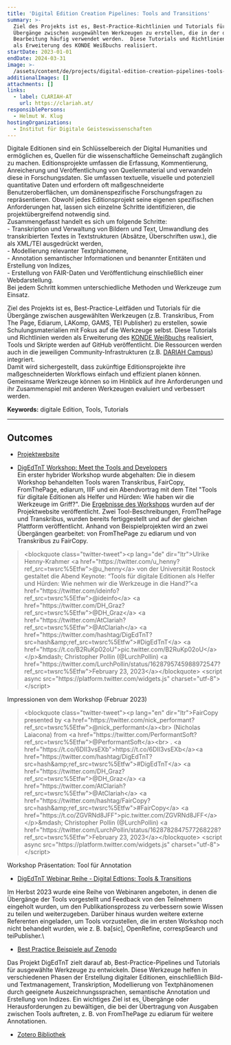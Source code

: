```yaml
---
title: 'Digital Edition Creation Pipelines: Tools and Transitions'
summary: >-
  Ziel des Projekts ist es, Best-Practice-Richtlinien und Tutorials für die
  Übergänge zwischen ausgewählten Werkzeugen zu erstellen, die in der digitalen
  Bearbeitung häufig verwendet werden.  Diese Tutorials und Richtlinien werden
  als Erweiterung des KONDE Weißbuchs realisiert.
startDate: 2023-01-01
endDate: 2024-03-31
image: >-
  /assets/content/de/projects/digital-edition-creation-pipelines-tools-and-transitions/image.png
additionalImages: []
attachments: []
links:
  - label: CLARIAH-AT
    url: https://clariah.at/
responsiblePersons:
  - Helmut W. Klug
hostingOrganizations:
  - Institut für Digitale Geisteswissenschaften
---
```

Digitale Editionen sind ein Schlüsselbereich der Digital Humanities und ermöglichen es, Quellen für die wissenschaftliche Gemeinschaft zugänglich zu machen. Editionsprojekte umfassen die Erfassung, Kommentierung, Anreicherung und Veröffentlichung von Quellenmaterial und verwandeln diese in Forschungsdaten. Sie umfassen textuelle, visuelle und potenziell quantitative Daten und erfordern oft maßgeschneiderte Benutzeroberflächen, um domänenspezifische Forschungsfragen zu repräsentieren. Obwohl jedes Editionsprojekt seine eigenen spezifischen Anforderungen hat, lassen sich einzelne Schritte identifizieren, die projektübergreifend notwendig sind.\
Zusammengefasst handelt es sich um folgende Schritte: \
\- Transkription und Verwaltung von Bildern und Text, Umwandlung des transkribierten Textes in Textstrukturen (Absätze, Überschriften usw.), die als XML/TEI ausgedrückt werden,\
\- Modellierung relevanter Textphänomene, \
\- Annotation semantischer Informationen und benannter Entitäten und Erstellung von Indizes,\
\- Erstellung von FAIR-Daten und Veröffentlichung einschließlich einer Webdarstellung. \
Bei jedem Schritt kommen unterschiedliche Methoden und Werkzeuge zum Einsatz.

Ziel des Projekts ist es, Best-Practice-Leitfäden und Tutorials für die Übergänge zwischen ausgewählten Werkzeugen (z.B. Transkribus, From The Page, Ediarum, LAKomp, GAMS, TEI Publisher) zu erstellen, sowie Schulungsmaterialien mit Fokus auf die Werkzeuge selbst. Diese Tutorials und Richtlinien werden als Erweiterung des [KONDE Weißbuchs](https://www.digitale-edition.at/) realisiert, Tools und Skripte werden auf GitHub veröffentlicht. Die Ressourcen werden auch in die jeweiligen Community-Infrastrukturen (z.B. [DARIAH Campus](https://campus.dariah.eu/)) integriert. \
Damit wird sichergestellt, dass zukünftige Editionsprojekte ihre maßgeschneiderten Workflows einfach und effizient planen können. Gemeinsame Werkzeuge können so im Hinblick auf ihre Anforderungen und ihr Zusammenspiel mit anderen Werkzeugen evaluiert und verbessert werden.

**Keywords:** digitale Edition, Tools, Tutorials

---

## Outcomes

* [Projektwebsite](https://digedtnt.github.io/about/)

<ImageLink href="https://digedtnt.github.io/about/" src="/assets/content/de/projects/digital-edition-creation-pipelines-tools-and-transitions/digedtnt-website.webp" text="Link zur Website Digital Creation Pipelines">

</ImageLink>



* [DigEdTnT Workshop: Meet the Tools and Developers](https://clariah.at/de/events/digedtnt-workshop-meet-the-tools-and-developers/)\
  Ein erster hybrider Workshop wurde abgehalten: Die in diesem Workshop behandelten Tools waren Transkribus, FairCopy, FromThePage, ediarum, IIIF und ein Abendvortrag mit dem Titel "Tools für digitale Editionen als Helfer und Hürden: Wie haben wir die Werkzeuge im Griff?". Die [Ergebnisse des Workshops](https://digedtnt.github.io/workshop/) wurden auf der Projektwebsite veröffentlicht. Zwei Tool-Beschreibungen, FromThePage und Transkribus, wurden bereits fertiggestellt und auf der gleichen Plattform veröffentlicht. Anhand von Beispielprojekten wird an zwei Übergängen gearbeitet: von FromThePage zu ediarum und von Transkribus zu FairCopy.

> \<blockquote class="twitter-tweet">\<p lang="de" dir="ltr">Ulrike Henny-Krahmer \<a href="https\://twitter.com/u\_henny?ref\_src=twsrc%5Etfw">@u\_henny\</a> von der Universität Rostock gestaltet die Abend Keynote: “Tools für digitale Editionen als Helfer und Hürden: Wie nehmen wir die Werkzeuge in die Hand?”\<a href="https\://twitter.com/ideinfo?ref\_src=twsrc%5Etfw">@ideinfo\</a> \<a href="https\://twitter.com/DH\_Graz?ref\_src=twsrc%5Etfw">@DH\_Graz\</a> \<a href="https\://twitter.com/AtClariah?ref\_src=twsrc%5Etfw">@AtClariah\</a> \<a href="https\://twitter.com/hashtag/DigEdTnT?src=hash\&amp;ref\_src=twsrc%5Etfw">#DigEdTnT\</a> \<a href="https\://t.co/B2RuKp02oU">pic.twitter.com/B2RuKp02oU\</a>\</p>\&mdash; Christopher Pollin (@LurchPollin) \<a href="https\://twitter.com/LurchPollin/status/1628795745988972547?ref\_src=twsrc%5Etfw">February 23, 2023\</a>\</blockquote> \<script async src="https\://platform.twitter.com/widgets.js" charset="utf-8">\</script>

Impressionen von dem Workshop (Februar 2023)



> \<blockquote class="twitter-tweet">\<p lang="en" dir="ltr">FairCopy presented by \<a href="https\://twitter.com/nick\_performant?ref\_src=twsrc%5Etfw">@nick\_performant\</a>\<br> (Nicholas Laiacona) from \<a href="https\://twitter.com/PerformantSoft?ref\_src=twsrc%5Etfw">@PerformantSoft\</a>\<br> . \<a href="https\://t.co/6DII3vsEXb">https\://t.co/6DII3vsEXb\</a>\<a href="https\://twitter.com/hashtag/DigEdTnT?src=hash\&amp;ref\_src=twsrc%5Etfw">#DigEdTnT\</a> \<a href="https\://twitter.com/DH\_Graz?ref\_src=twsrc%5Etfw">@DH\_Graz\</a> \<a href="https\://twitter.com/AtClariah?ref\_src=twsrc%5Etfw">@AtClariah\</a> \<a href="https\://twitter.com/hashtag/FairCopy?src=hash\&amp;ref\_src=twsrc%5Etfw">#FairCopy\</a> \<a href="https\://t.co/ZGVRNd8JFF">pic.twitter.com/ZGVRNd8JFF\</a>\</p>\&mdash; Christopher Pollin (@LurchPollin) \<a href="https\://twitter.com/LurchPollin/status/1628782847577268228?ref\_src=twsrc%5Etfw">February 23, 2023\</a>\</blockquote> \<script async src="https\://platform.twitter.com/widgets.js" charset="utf-8">\</script>

Workshop Präsentation: Tool für Annotation



* [DigEdTnT Webinar Reihe - Digital Edtions: Tools & Transitions](https://clariah.at/de/events/webinar-series-digital-editions-tools-transitions/)

Im Herbst 2023 wurde eine Reihe von Webinaren angeboten, in denen die Übergänge der Tools vorgestellt und Feedback von den Teilnehmern eingeholt wurden, um den Publikationsprozess zu verbessern sowie Wissen zu teilen und weiterzugeben. Darüber hinaus wurden weitere externe Referenten eingeladen, um Tools vorzustellen, die im ersten Workshop noch nicht behandelt wurden, wie z. B. ba\[sic], OpenRefine, correspSearch und teiPublisher.\


* [Best Practice Beispiele auf Zenodo](https://zenodo.org/records/10544700)

Das Projekt DigEdTnT zielt darauf ab, Best-Practice-Pipelines und Tutorials für ausgewählte Werkzeuge zu entwickeln. Diese Werkzeuge helfen in verschiedenen Phasen der Erstellung digitaler Editionen, einschließlich Bild- und Textmanagement, Transkription, Modellierung von Textphänomenen durch geeignete Auszeichnungssprachen, semantische Annotation und Erstellung von Indizes. Ein wichtiges Ziel ist es, Übergänge oder Herausforderungen zu bewältigen, die bei der Übertragung von Ausgaben zwischen Tools auftreten, z. B. von FromThePage zu ediarum für weitere Annotationen.

* [Zotero Bibliothek](https://www.zotero.org/groups/4949308/digedtnt/library)

